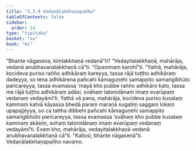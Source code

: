 ```yaml
---
title: "3.3.9 Vedanālakkhaṇapañha"
tableOfContents: false
sidebar:
  order: 14
type: "tipitaka"
basket: "su"
book: "mi"
---
```



<DynamicBreadcrumb />

<Division number="57" book="mi">

<Paragraph number="287" book="mi">
“Bhante nāgasena, kiṃlakkhaṇā vedanā”ti? “Vedayitalakkhaṇā, mahārāja, vedanā anubhavanalakkhaṇā cā”ti.
</Paragraph>

<Paragraph number="288" book="mi">
“Opammaṃ karohī”ti. “Yathā, mahārāja, kocideva puriso rañño adhikāraṃ kareyya, tassa rājā tuṭṭho adhikāraṃ dadeyya, so tena adhikārena pañcahi kāmaguṇehi samappito samaṅgibhūto paricareyya, tassa evamassa ‘mayā kho pubbe rañño adhikāro kato, tassa me rājā tuṭṭho adhikāraṃ adāsi, svāhaṃ tatonidānaṃ imaṃ evarūpaṃ vedanaṃ vedayāmī’ti.
</Paragraph>

<Paragraph number="289" book="mi">
Yathā vā pana, mahārāja, kocideva puriso kusalaṃ kammaṃ katvā kāyassa bhedā paraṃ maraṇā sugatiṃ saggaṃ lokaṃ upapajjeyya, so ca tattha dibbehi pañcahi kāmaguṇehi samappito samaṅgibhūto paricareyya, tassa evamassa ‘svāhaṃ kho pubbe kusalaṃ kammaṃ akāsiṃ, sohaṃ tatonidānaṃ imaṃ evarūpaṃ vedanaṃ vedayāmī’ti. Evaṃ kho, mahārāja, vedayitalakkhaṇā vedanā anubhavanalakkhaṇā cā”ti.
</Paragraph>

<Paragraph number="290" book="mi">
“Kallosi, bhante nāgasenā”ti.

</Paragraph>
</Division>

<Paragraph number="291" type="center" book="mi">
Vedanālakkhaṇapañho navamo.
</Paragraph>